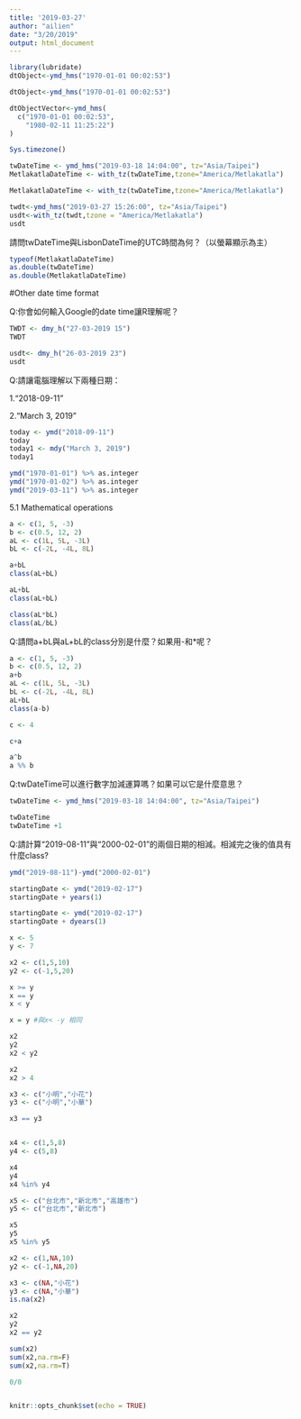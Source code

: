 ```yaml
---
title: '2019-03-27'
author: "ailien"
date: "3/20/2019"
output: html_document
---
```


```r
library(lubridate)
dtObject<-ymd_hms("1970-01-01 00:02:53") 
```

```r
dtObject<-ymd_hms("1970-01-01 00:02:53") 
```

```r
dtObjectVector<-ymd_hms(
  c("1970-01-01 00:02:53",
    "1980-02-11 11:25:22")
)
```

```r
Sys.timezone()
```

```r
twDateTime <- ymd_hms("2019-03-18 14:04:00", tz="Asia/Taipei")
MetlakatlaDateTime <- with_tz(twDateTime,tzone="America/Metlakatla")
```

```r
MetlakatlaDateTime <- with_tz(twDateTime,tzone="America/Metlakatla")
```

```r
twdt<-ymd_hms("2019-03-27 15:26:00", tz="Asia/Taipei")
usdt<-with_tz(twdt,tzone = "America/Metlakatla")
usdt
```

請問twDateTime與LisbonDateTime的UTC時間為何？（以螢幕顯示為主）
```r
typeof(MetlakatlaDateTime)
as.double(twDateTime)
as.double(MetlakatlaDateTime)
```

#Other date time format

Q:你會如何輸入Google的date time讓R理解呢？
```r
TWDT <- dmy_h("27-03-2019 15")
TWDT
```

```r
usdt<- dmy_h("26-03-2019 23")
usdt
```

Q:請讓電腦理解以下兩種日期：

1.“2018-09-11”

2.“March 3, 2019”

```r
today <- ymd("2018-09-11")
today
today1 <- mdy("March 3, 2019")
today1
```

```r
ymd("1970-01-01") %>% as.integer
ymd("1970-01-02") %>% as.integer
ymd("2019-03-11") %>% as.integer
```

5.1 Mathematical operations

```r
a <- c(1, 5, -3)
b <- c(0.5, 12, 2)
aL <- c(1L, 5L, -3L)
bL <- c(-2L, -4L, 8L)
```

```r
a+bL
class(aL+bL)
```

```r
aL+bL
class(aL+bL)

class(aL*bL)
class(aL/bL)
```
Q:請問a+bL與aL+bL的class分別是什麼？如果用-和*呢？
```r
a <- c(1, 5, -3)
b <- c(0.5, 12, 2)
a+b
aL <- c(1L, 5L, -3L)
bL <- c(-2L, -4L, 8L)
aL+bL
class(a-b)
```

```r
c <- 4

c+a
```
```r
a^b
a %% b
```
Q:twDateTime可以進行數字加減運算嗎？如果可以它是什麼意思？
```r
twDateTime <- ymd_hms("2019-03-18 14:04:00", tz="Asia/Taipei")
```

```r
twDateTime
twDateTime +1
```
Q:請計算“2019-08-11”與“2000-02-01”的兩個日期的相減。相減完之後的值具有什麼class?
```r
ymd("2019-08-11")-ymd("2000-02-01")
```
```r
startingDate <- ymd("2019-02-17")
startingDate + years(1)
```
```r
startingDate <- ymd("2019-02-17")
startingDate + dyears(1)
```
```r
x <- 5
y <- 7

x2 <- c(1,5,10)
y2 <- c(-1,5,20)
```

```r
x >= y
x == y
x < y
```
```r
x = y #與x< -y 相同
```
```r
x2
y2
x2 < y2
```
```r
x2
x2 > 4
```
```r
x3 <- c("小明","小花")
y3 <- c("小明","小華")
```
```r
x3 == y3
```
```r

```


```r
x4 <- c(1,5,8)
y4 <- c(5,8)

x4
y4
x4 %in% y4
```

```r
x5 <- c("台北市","新北市","高雄市")
y5 <- c("台北市","新北市")

x5
y5
x5 %in% y5
```

```r
x2 <- c(1,NA,10)
y2 <- c(-1,NA,20)

x3 <- c(NA,"小花")
y3 <- c(NA,"小華")
is.na(x2)
```

```r
x2
y2 
x2 == y2
```

```r
sum(x2)
sum(x2,na.rm=F)
sum(x2,na.rm=T)

```

```r
0/0
```

```r

```

```r
knitr::opts_chunk$set(echo = TRUE)
```

